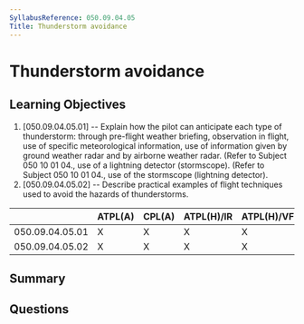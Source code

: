 ```yaml
---
SyllabusReference: 050.09.04.05
Title: Thunderstorm avoidance
---
```


# Thunderstorm avoidance

## Learning Objectives

1. [050.09.04.05.01] -- Explain how the pilot can anticipate each type of
   thunderstorm: through pre-flight weather briefing, observation in flight, use
   of specific meteorological information, use of information given by ground
   weather radar and by airborne weather radar. (Refer to Subject 050 10 01 04.,
   use of a lightning detector (stormscope). (Refer to Subject 050 10 01 04.,
   use of the stormscope (lightning detector).
2. [050.09.04.05.02] -- Describe practical examples of flight techniques used to
   avoid the hazards of thunderstorms.

|                 | ATPL(A) | CPL(A) | ATPL(H)/IR | ATPL(H)/VFR | CPL(H) | IR  | CBIR(A) |
| --------------- | ------- | ------ | ---------- | ----------- | ------ | --- | ------- |
| 050.09.04.05.01 | X       | X      | X          | X           | X      | X   | X       |
| 050.09.04.05.02 | X       | X      | X          | X           | X      | X   | X       |

## Summary

## Questions
